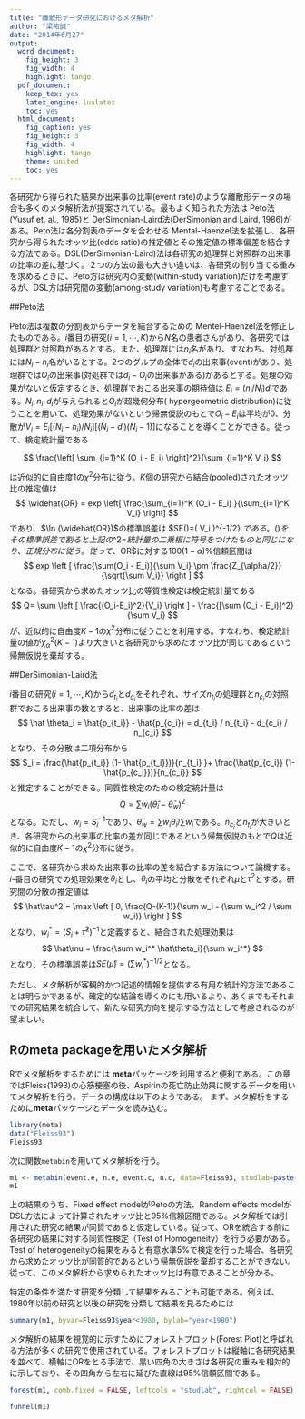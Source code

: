 ```yaml
---
title: "離散形データ研究におけるメタ解析"
author: "梁祐誠"
date: "2014年6月27"
output:
  word_document:
    fig_height: 3
    fig_width: 4
    highlight: tango
  pdf_document:
    keep_tex: yes
    latex_engine: lualatex
    toc: yes
  html_document:
    fig_caption: yes
    fig_height: 3
    fig_width: 4
    highlight: tango
    theme: united
    toc: yes
---
```


各研究から得られた結果が出来事の比率(event rate)のような離散形データの場合も多くのメタ解析法が提案されている。最もよく知られた方法は Peto法(Yusuf et. al., 1985)と DerSimonian-Laird法(DerSimonian and Laird, 1986)がある。Peto法は各分割表のデータを合わせる Mental-Haenzel法を拡張し、各研究から得られたオッツ比(odds ratio)の推定値とその推定値の標準偏差を結合する方法である。DSL(DerSimonian-Laird)法は各研究の処理群と対照群の出来事の比率の差に基づく。２つの方法の最も大きい違いは、各研究の割り当てる重みを求めるときに、Peto方は研究内の変動(within-study variation)だけを考慮するが、DSL方は研究間の変動(among-study variation)も考慮することである。

##Peto法

Peto法は複数の分割表からデータを結合するための Mentel-Haenzel法を修正したものである。$i$番目の研究($i = 1, \cdots, K$)から$N$名の患者さんがあり、各研究では処理群と対照群があるとする。また、処理群には$n_i$名があり、すなわち、対処群には$N_i - n_i$名がいるとする。2つのグルプの全体で$d_i$の出来事(event)があり、処理群では$O_i$の出来事(対処群では$d_i - O_i$の出来事がある)があるとする。処理の効果がないと仮定するとき、処理群でおこる出来事の期待値は $E_i = (n_i/N_i)d_i$である。$N_i, n_i, d_i$が与えられると$O_i$が超幾何分布( hypergeometric distribution)に従うことを用いて、処理効果がないという帰無仮説のもとで$O_i - E_i$は平均が0、分散が$V_i = E_i[(N_i - n_i)/N_i][(N_i - d_i)(N_i -1)]$になることを導くことができる。従って、検定統計量である

$$
\frac{\left[ \sum_{i=1}^K (O_i - E_i) \right]^2}{\sum_{i=1}^K V_i}
$$

は近似的に自由度1の$\chi^2$分布に従う。$K$個の研究から結合(pooled)されたオッツ比の推定値は
$$
\widehat{OR} = exp \left[ \frac{\sum_{i=1}^K (O_i - E_i) }{\sum_{i=1}^K V_i} \right]
$$
であり、$\ln (\widehat{OR})$の標準誤差は $SE(\ln \widehat{OR})=\left ( \sum V_i \right )^{-1/2} $である。$\ln (\widehat{OR})$をその標準誤差で割ると上記の$\chi^2$-統計量の二乗根に符号をつけたものと同じになり、正規分布に従う。従って、$OR$に対する$100(1-\alpha)\%$信頼区間は
$$
exp \left [ \frac{\sum(O_i - E_i)}{\sum V_i} \pm \frac{Z_{\alpha/2}}{\sqrt{\sum V_i}} \right ]
$$
となる。各研究から求めたオッツ比の等質性検定は検定統計量である
$$
Q= \sum \left [ \frac{(O_i-E_i)^2}{V_i} \right ] - \frac{[\sum (O_i - E_i)]^2}{\sum V_i}
$$
が、近似的に自由度$K-1$の$\chi^2$分布に従うことを利用する。すなわち、検定統計量の値が$\chi_{\alpha}^2 (K-1)$より大きいと各研究から求めたオッツ比が同じであるという帰無仮説を棄却する。

##DerSimonian-Laird法
 
$i$番目の研究($i = 1, \cdots, K$)から$d_{t_i}$と$d_{c_i}$をそれぞれ、サイズ$n_{t_i}$の処理群と$n_{c_i}$の対照群でおこる出来事の数とすると、出来事の比率の差は
$$
\hat \theta_i = \hat{p_{t_i}} - \hat{p_{c_i}} = d_{t_i} / n_{t_i} - d_{c_i} / n_{c_i}
$$
となり、その分散は二項分布から
$$
S_i = \frac{\hat{p_{t_i}} (1-  \hat{p_{t_i}})}{n_{t_i} }+ \frac{\hat{p_{c_i}} (1-  \hat{p_{c_i}})}{n_{c_i}} 
$$
と推定することができる。同質性検定のための検定統計量は
$$
Q= \sum w_i (\hat \theta_i - \bar\theta_w)^2
$$
となる。ただし、$w_i = S_i^{-1}$であり、$\bar\theta_w = {\sum w_i \hat\theta_i}/{\sum w_i}$である。$n_{c_i}$と$n_{t_i}$が大きいとき、各研究からの出来事の比率の差が同じであるという帰無仮説のもとで$Q$は近似的に自由度$K-1$の$\chi^2$分布に従う。

ここで、各研究から求めた出来事の比率の差を結合する方法について論機する。$i$-番目の研究での処理効果を$\theta_i$とし、$\theta_i$の平均と分散をそれぞれ$\mu$と$\tau^2$とする。研究間の分散の推定値は
$$
\hat\tau^2 = \max \left [ 0, \frac{Q-(K-1)}{\sum w_i - (\sum w_i^2 / \sum w_i)} \right ] 
$$
となり、$w_i^* = (S_i + \hat\tau^2)^{-1}$と定義すると、結合された処理効果は
$$
\hat\mu = \frac{\sum w_i^* \hat\theta_i}{\sum w_i^*}
$$ 
となり、その標準誤差は$SE(\hat\mu) = (\sum w_i^*)^{-1/2}$となる。

ただし、メタ解析が客観的かつ記述的情報を提供する有用な統計的方法であることは明らかであるが、確定的な結論を導くのにも用いるより、あくまでもそれまでの研究結果を統合して、新たな研究方向を提示する方法として考慮されるのが望ましい。

## Rのmeta packageを用いたメタ解析
Rでメタ解析をするためには **meta**パッケージを利用すると便利である。この章ではFleiss(1993)の心筋梗塞の後、Aspirinの死亡防止効果に関するデータを用いてメタ解析を行う。データの構成は以下のようである。
まず、メタ解析をするために**meta**パッケージとデータを読み込む。

```r
library(meta)
data("Fleiss93")
Fleiss93
```

次に関数`metabin`を用いてメタ解析を行う。
```r
m1 <- metabin(event.e, n.e, event.c, n.c, data=Fleiss93, studlab=paste(study,year), sm="OR")
m1
```
上の結果のうち、Fixed effect modelがPetoの方法、Random effects modelがDSL方法によって計算されたオッツ比と$95\%$信頼区間である。メタ解析では引用された研究の結果が同質であると仮定している。従って、ORを統合する前に各研究の結果に対する同質性検定（Test of Homogeneity）を行う必要がある。Test of heterogeneityの結果をみると有意水準$5\%$で検定を行った場合、各研究から求めたオッツ比が同質的であるという帰無仮説を棄却することができない。従って、このメタ解析から求められたオッツ比は有意であることが分かる。

特定の条件を満たす研究を分類して結果をみることも可能である。例えば、1980年以前の研究と以後の研究を分類して結果を見るためには
```r
summary(m1, byvar=Fleiss93$year<1980, bylab="year<1980")
```
メタ解析の結果を視覚的に示すためにフォレストプロット(Forest Plot)と呼ばれる方法が多くの研究で使用されている。フォレストプロットは縦軸に各研究結果を並べて、横軸にORをとる手法で、黒い四角の大きさは各研究の重みを相対的に示しており、その四角から左右に延びた直線は$95\%$信頼区間である。

```r
forest(m1, comb.fixed = FALSE, leftcols = "studlab", rightcol = FALSE)
```
```r
funnel(m1)
```